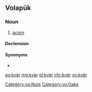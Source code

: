 {{also|kvar|KVAR|kVAR|kVAr}}
==Volapük==

===Noun===
{{vo-noun}}

# [[acorn]]

====Declension====
{{vo-decl-noun}}

====Synonyms====
* {{l|vo|gölogafluk}}

[[Category:vo:Nuts]]
[[Category:vo:Oaks]]

[[eo:kvär]]
[[mg:kvär]]
[[pl:kvär]]
[[chr:kvär]]
[[vo:kvär]]